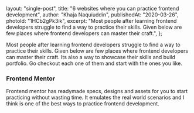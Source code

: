
  layout: "single-post",
  title: "6 websites where you can practice frontend development",
  author: "Khaja Naquiuddin",
  publishedAt: "2020-03-26",
  photoId: "1HCb2gPk3ik",
  excerpt:
    "Most people after learning frontend developers struggle to find a way to practice their skills. Given below are few places where frontend developers can master their craft.",
};


Most people after learning frontend developers struggle to find a way to
practice their skills. Given below are few places where frontend developers can
master their craft. Its also a way to showcase their skills and build portfolio.
Go checkout each one of them and start with the ones you like.

### Frontend Mentor

Frontend mentor has readymade specs, designs and assets for you to start
practicing without wasting time. It emulates the real world scenarios and I
think is one of the best ways to practice frontend development.
